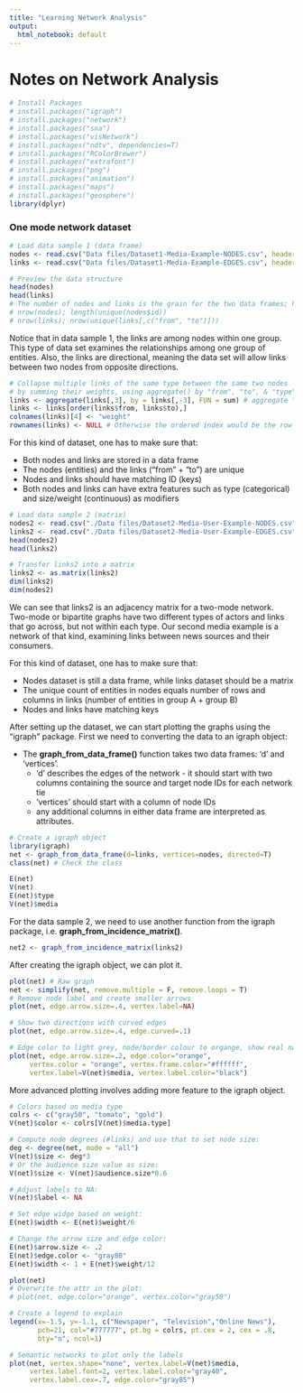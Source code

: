 ---
title: "Learning Network Analysis"
output:
  html_notebook: default
---
# Notes on Network Analysis

\section{Install Packages}
```{r, echo=TRUE, message=FALSE, warning=FALSE}
# Install Packages
# install.packages("igraph") 
# install.packages("network") 
# install.packages("sna")
# install.packages("visNetwork")
# install.packages("ndtv", dependencies=T)
# install.packages("RColorBrewer")
# install.packages("extrafont")
# install.packages("png")
# install.packages("animation")
# install.packages("maps")
# install.packages("geosphere")
library(dplyr)
```

\section{Load data samples and understand network datasets}
### One mode network dataset
```{r}
# Load data sample 1 (data frame)
nodes <- read.csv("Data files/Dataset1-Media-Example-NODES.csv", header=T, as.is=T)
links <- read.csv("Data files/Dataset1-Media-Example-EDGES.csv", header=T, as.is=T)
```
```{r, echo=TRUE}
# Preview the data structure
head(nodes)
head(links)
# The number of nodes and links is the grain for the two data frames; hence aggregation is needed if rows are not unique
# nrow(nodes); length(unique(nodes$id))
# nrow(links); nrow(unique(links[,c("from", "to")]))
```

Notice that in data sample 1, the links are among nodes within one group. This type of data set examines the relationships among one group of entities. Also, the links are directional, meaning the data set will allow links between two nodes from opposite directions.

```{r, echo=TRUE, message=FALSE, warning=FALSE}
# Collapse multiple links of the same type between the same two nodes
# by summing their weights, using aggregate() by "from", "to", & "type":
links <- aggregate(links[,3], by = links[,-3], FUN = sum) # aggregate "weight" by "from", "to", "mention"
links <- links[order(links$from, links$to),]
colnames(links)[4] <- "weight"
rownames(links) <- NULL # Otherwise the ordered index would be the row names by default
```
For this kind of dataset, one has to make sure that:

* Both nodes and links are stored in a data frame
* The nodes (entities) and the links ("from" + "to") are unique
* Nodes and links should have matching ID (keys)
* Both nodes and links can have extra features such as type (categorical) and size/weight (continuous) as modifiers

```{r}
# Load data sample 2 (matrix)
nodes2 <- read.csv("./Data files/Dataset2-Media-User-Example-NODES.csv", header=T, as.is=T)
links2 <- read.csv("./Data files/Dataset2-Media-User-Example-EDGES.csv", header=T, row.names=1)
head(nodes2)
head(links2)
```

```{r}
# Transfer links2 into a matrix
links2 <- as.matrix(links2)
dim(links2)
dim(nodes2)
```
We can see that links2 is an adjacency matrix for a two-mode network. Two-mode or bipartite graphs have two different types of actors and links that go across, but not within each type. Our second media example is a network of that kind, examining links between news sources and their consumers.

For this kind of dataset, one has to make sure that:

*  Nodes dataset is still a data frame, while links dataset should be a matrix
*  The unique count of entities in nodes equals number of rows and columns in links (number of entities in group A + group B)
*  Nodes and links have matching keys

\section{plot networks}
After setting up the dataset, we can start plotting the graphs using the "igraph" package. First we need to converting the data to an igraph object:

* The **graph_from_data_frame()** function takes two data frames: 'd' and 'vertices'.
    + 'd' describes the edges of the network - it should start with two columns containing the source and target node IDs for each network tie
    + 'vertices' should start with a column of node IDs
    + any additional columns in either data frame are interpreted as attributes.

```{r}
# Create a igraph object
library(igraph)
net <- graph_from_data_frame(d=links, vertices=nodes, directed=T) 
class(net) # Check the class

E(net)
V(net)
E(net)$type
V(net)$media
```
For the data sample 2, we need to use another function from the igraph package, i.e. **graph_from_incidence_matrix()**. 
```{r}
net2 <- graph_from_incidence_matrix(links2)
```
After creating the igraph object, we can plot it.
```{r fig.height=6, fig.width=6}
plot(net) # Raw graph
net <- simplify(net, remove.multiple = F, remove.loops = T)
# Remove node label and create smaller arrows
plot(net, edge.arrow.size=.4, vertex.label=NA)

# Show two directions with curved edges
plot(net, edge.arrow.size=.4, edge.curved=.1)

# Edge color to light grey, node/border colour to organge, show real names for the nodes
plot(net, edge.arrow.size=.2, edge.color="orange",
     vertex.color = "orange", vertex.frame.color="#ffffff",
     vertex.label=V(net)$media, vertex.label.color="black")
```
More advanced plotting involves adding more feature to the igraph object.
```{r}
# Colors based on media type
colrs <- c("gray50", "tomato", "gold")
V(net)$color <- colrs[V(net)$media.type]

# Compute node degrees (#links) and use that to set node size:
deg <- degree(net, mode = "all")
V(net)$size <- deg*3
# Or the audience size value as size:
V(net)$size <- V(net)$audience.size*0.6

# Adjust labels to NA:
V(net)$label <- NA

# Set edge widge based on weight:
E(net)$width <- E(net)$weight/6

# Change the arrow size and edge color:
E(net)$arrow.size <- .2
E(net)$edge.color <- "gray80"
E(net)$width <- 1 + E(net)$weight/12
```
```{r}
plot(net)
# Overwrite the attr in the plot:
# plot(net, edge.color="orange", vertex.color="gray50")

# Create a legend to explain
legend(x=-1.5, y=-1.1, c("Newspaper", "Television","Online News"),
       pch=21, col="#777777", pt.bg = colrs, pt.cex = 2, cex = .8,
       bty="n", ncol=1)
```
```{r}
# Semantic networks to plot only the labels
plot(net, vertex.shape="none", vertex.label=V(net)$media,
     vertex.label.font=2, vertex.label.color="gray40", 
     vertex.label.cex=.7, edge.color="gray85")

```

